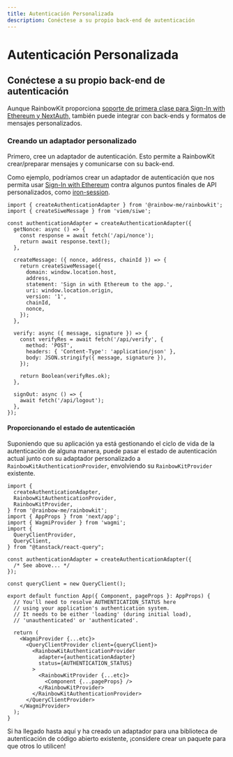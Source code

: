 ```yaml
---
title: Autenticación Personalizada
description: Conéctese a su propio back-end de autenticación
---
```


# Autenticación Personalizada

## Conéctese a su propio back-end de autenticación

Aunque RainbowKit proporciona [soporte de primera clase para Sign-In with Ethereum y NextAuth,](/docs/authentication#set-up-sign-in-with-ethereum-and-nextauth) también puede integrar con back-ends y formatos de mensajes personalizados.

### Creando un adaptador personalizado

Primero, cree un adaptador de autenticación. Esto permite a RainbowKit crear/preparar mensajes y comunicarse con su back-end.

Como ejemplo, podríamos crear un adaptador de autenticación que nos permita usar [Sign-In with Ethereum](https://login.xyz) contra algunos puntos finales de API personalizados, como [iron-session](https://github.com/rainbow-me/rainbowkit/tree/main/examples/with-next-siwe-iron-session).

```tsx
import { createAuthenticationAdapter } from '@rainbow-me/rainbowkit';
import { createSiweMessage } from 'viem/siwe';

const authenticationAdapter = createAuthenticationAdapter({
  getNonce: async () => {
    const response = await fetch('/api/nonce');
    return await response.text();
  },

  createMessage: ({ nonce, address, chainId }) => {
    return createSiweMessage({
      domain: window.location.host,
      address,
      statement: 'Sign in with Ethereum to the app.',
      uri: window.location.origin,
      version: '1',
      chainId,
      nonce,
    });
  },

  verify: async ({ message, signature }) => {
    const verifyRes = await fetch('/api/verify', {
      method: 'POST',
      headers: { 'Content-Type': 'application/json' },
      body: JSON.stringify({ message, signature }),
    });

    return Boolean(verifyRes.ok);
  },

  signOut: async () => {
    await fetch('/api/logout');
  },
});
```

#### Proporcionando el estado de autenticación

Suponiendo que su aplicación ya está gestionando el ciclo de vida de la autenticación de alguna manera, puede pasar el estado de autenticación actual junto con su adaptador personalizado a `RainbowKitAuthenticationProvider`, envolviendo su `RainbowKitProvider` existente.

```tsx
import {
  createAuthenticationAdapter,
  RainbowKitAuthenticationProvider,
  RainbowKitProvider,
} from '@rainbow-me/rainbowkit';
import { AppProps } from 'next/app';
import { WagmiProvider } from 'wagmi';
import {
  QueryClientProvider,
  QueryClient,
} from "@tanstack/react-query";

const authenticationAdapter = createAuthenticationAdapter({
  /* See above... */
});

const queryClient = new QueryClient();

export default function App({ Component, pageProps }: AppProps) {
  // You'll need to resolve AUTHENTICATION_STATUS here
  // using your application's authentication system.
  // It needs to be either 'loading' (during initial load),
  // 'unauthenticated' or 'authenticated'.

  return (
    <WagmiProvider {...etc}>
      <QueryClientProvider client={queryClient}>
        <RainbowKitAuthenticationProvider
          adapter={authenticationAdapter}
          status={AUTHENTICATION_STATUS}
        >
          <RainbowKitProvider {...etc}>
            <Component {...pageProps} />
          </RainbowKitProvider>
        </RainbowKitAuthenticationProvider>
      </QueryClientProvider>
    </WagmiProvider>
  );
}
```

Si ha llegado hasta aquí y ha creado un adaptador para una biblioteca de autenticación de código abierto existente, ¡considere crear un paquete para que otros lo utilicen!
